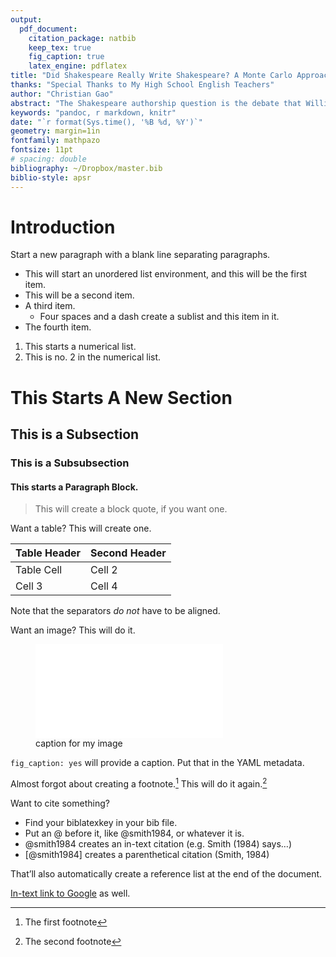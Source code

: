 ```yaml
---
output: 
  pdf_document:
    citation_package: natbib
    keep_tex: true
    fig_caption: true
    latex_engine: pdflatex
title: "Did Shakespeare Really Write Shakespeare? A Monte Carlo Approach"
thanks: "Special Thanks to My High School English Teachers"
author: "Christian Gao"
abstract: "The Shakespeare authorship question is the debate that William Shakespeare was not the true author of his works. Anti-Stratfordians, people who believe Shakespeare did not write his plays site various evidence such as Shakespeare's poor village, his inconsistent signature, his illiterate parents, a lack of any written material or letters (besides poorly drawn signatures) by his siblings or children as evidence that he was not the author of his plays. Some of the alternative theories suggest that these plays were written by multiple authors or that Shakespeare had collaborated with other authors such as Christopher Marlowe. We will attempt to use modern text prediction techniques as well as monte carlo simulations to test this theory. If Shakespeare is truely the author of his plays, the prediction error rate after training a language generation LSTM model should be constant throughout his plays with no one play significantly differenct in prediction error. Later we will attempt to generalize these methods to develop a system that can tell if two papers are written by the same person and the total number of authors given a list of papers."
keywords: "pandoc, r markdown, knitr"
date: "`r format(Sys.time(), '%B %d, %Y')`"
geometry: margin=1in
fontfamily: mathpazo
fontsize: 11pt
# spacing: double
bibliography: ~/Dropbox/master.bib
biblio-style: apsr
---
```

# Introduction

Start a new paragraph with a blank line separating paragraphs.

- This will start an unordered list environment, and this will be the first item.
- This will be a second item.
- A third item.
    - Four spaces and a dash create a sublist and this item in it.
- The fourth item.
    
1. This starts a numerical list.
2. This is no. 2 in the numerical list.
    
# This Starts A New Section
## This is a Subsection
### This is a Subsubsection
#### This starts a Paragraph Block.

> This will create a block quote, if you want one.

Want a table? This will create one.

Table Header  | Second Header
------------- | -------------
Table Cell    | Cell 2
Cell 3        | Cell 4 

Note that the separators *do not* have to be aligned.

Want an image? This will do it.

![caption for my image](pics/dummy.pdf)

`fig_caption: yes` will provide a caption. Put that in the YAML metadata.

Almost forgot about creating a footnote.[^1] This will do it again.[^2]

[^1]: The first footnote
[^2]: The second footnote

Want to cite something? 

- Find your biblatexkey in your bib file.
- Put an @ before it, like @smith1984, or whatever it is.
- @smith1984 creates an in-text citation (e.g. Smith (1984) says...)
- [@smith1984] creates a parenthetical citation (Smith, 1984)

That'll also automatically create a reference list at the end of the document.

[In-text link to Google](http://google.com) as well.